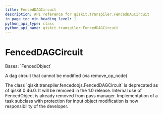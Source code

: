 ```yaml
---
title: FencedDAGCircuit
description: API reference for qiskit.transpiler.FencedDAGCircuit
in_page_toc_min_heading_level: 1
python_api_type: class
python_api_name: qiskit.transpiler.FencedDAGCircuit
---
```


# FencedDAGCircuit

<Class id="qiskit.transpiler.FencedDAGCircuit" isDedicatedPage={true} github="https://github.com/qiskit/qiskit/tree/stable/0.46/qiskit/transpiler/fencedobjs.py" signature="qiskit.transpiler.FencedDAGCircuit(dag_circuit_instance)">
  Bases: `FencedObject`

  A dag circuit that cannot be modified (via remove\_op\_node)

  <Admonition title="Deprecated since version 0.46.0" type="danger">
    The class `qiskit.transpiler.fencedobjs.FencedDAGCircuit` is deprecated as of qiskit 0.46.0. It will be removed in the 1.0 release. Internal use of FencedObject is already removed from pass manager. Implementation of a task subclass with protection for input object modification is now responsibility of the developer.
  </Admonition>
</Class>

